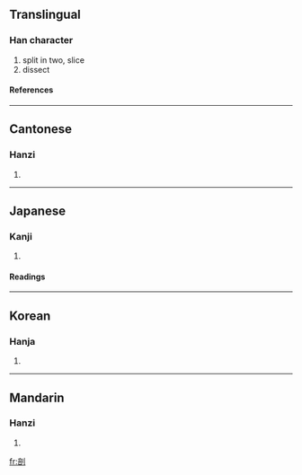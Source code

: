 ==Translingual==
===Han character===
{{Han char|rn=18|rad=刀|as=08|sn=10|four=0260<sub>0</sub>|canj=卜口中弓 (YRLN)}}
# split in two, slice
# dissect
====References====
{{Han ref|kx=0141.030|dkj=02034|dj=0320.110|hdz=10345.130|uh=5256|ud=21078|bh=ADE5|bd=44517}}
----
==Cantonese==
===Hanzi===
{{yue-hanzi|jyut=|y=fau2, pau2}}
# {{defn|Cantonese}}
----
==Japanese==
===Kanji===
{{ja-kanji|grade=|rs=刀08}}
# {{defn|Japanese}}
====Readings====
{{ja-readings|on=[[ぼう]] (bō)|kun=[[わる]] (waru)}}
----
==Korean==
===Hanja===
{{ko-hanja|hangeul=부|rv=bu|mr=pu}}
# {{defn|Korean}}
----
==Mandarin==
===Hanzi===
{{cmn-hanzi|pin=[[pōu]] (pou1)|wg=p'ou<sup>1</sup>}}
# {{defn|Mandarin}}

[[fr:剖]]